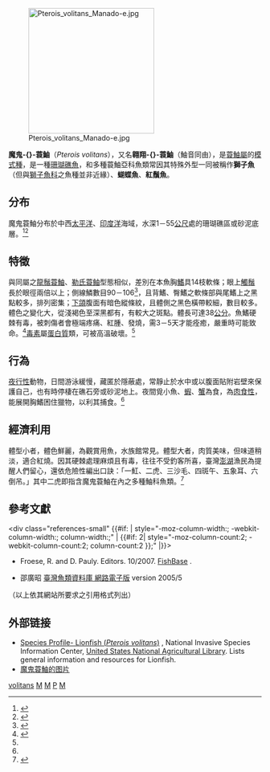{{noteTA
|T=zh:魔鬼蓑鮋; zh-hans:翱翔蓑鲉; zh-hant:魔鬼蓑鮋;
|1=zh:魔鬼蓑鮋; zh-hans:翱翔蓑鲉; zh-hant:魔鬼蓑鮋;
|2=zh:龍鬚蓑鮋; zh-hans:环纹蓑鲉; zh-hant:龍鬚蓑鮋;
}}
{{Speciesbox
| image = Lionfish.JPG| genus = Pterois
| species = volitans
| status = LC
| status_system = IUCN3.1
| authority = ([[Carl_Linnaeus|Linnaeus]], [[自然系統第十版|1758]])
}}
[[File:Pterois_volitans_Manado-e.jpg|250px]]

'''魔鬼-{}-蓑鮋'''（''Pterois volitans''），又名'''翱翔-{}-蓑鮋'''（鮋音同由），是[[蓑鮋屬|蓑鮋屬]]的[[模式種|模式種]]，是一種[[珊瑚礁|珊瑚礁]][[魚|魚]]，和多種蓑鮋亞科魚類常因其特殊外型一同被稱作'''獅子魚'''（但與[[獅子魚科|獅子魚科]]之魚種並非近緣）、'''蝴蝶魚'''、'''紅鬚魚'''。

==分布==
魔鬼蓑鮋分布於中西[[太平洋|太平洋]]、[[印度洋|印度洋]]海域，水深1－55[[公尺|公尺]]處的珊瑚礁區或砂泥底層。<ref>{{cite web
 |url         = http://fishdb.sinica.edu.tw/2001new/fishpic.asp?gen=Pterois&spe=volitans
 |title       = ''Pterois volitans''
 |publisher   = 臺灣魚類資料庫
 |deadurl     = yes
 |archiveurl  = https://web.archive.org/web/20160304200458/http://fishdb.sinica.edu.tw/2001new/fishpic.asp?gen=Pterois&spe=volitans
 |archivedate = 2016-03-04
}}</ref><ref name="fishbase">{{cite web en
|title=''Pterois volitans''
|publisher=FishBase
|url=http://www.fishbase.org/Summary/SpeciesSummary.php?id=5195
|language=en
|access-date=2007-12-03
|archive-date=2016-03-09
|archive-url=https://web.archive.org/web/20160309054236/http://fishbase.org/summary/SpeciesSummary.php?id=5195
|dead-url=no
}}</ref> <!--(譯自英文維基，因無引用來源暫時隱藏) [[美國|美國]]東岸沿海也有分布，約在1990年代早期至中期被引入，至2001年[[夏天|夏天]]為止，可在[[佛羅里達州|佛羅里達州]]至[[長島_(紐約)|紐約洲長島]]沿海發現。-->

==特徵==
與同屬之[[龍鬚蓑鮋|龍鬚蓑鮋]]、[[勒氏蓑鲉|勒氏蓑鲉]]型態相似，差別在本魚胸[[鰭|鰭]]具14枝軟條；眼上[[觸鬚|觸鬚]]長於眼徑兩倍以上；側線鱗數目90－106<ref>{{cite web|title=魚類分類樹狀圖|publisher=臺灣魚類資料庫|url=http://fishdb.sinica.edu.tw/2001new/NewSearch/search.asp?search=291|access-date=2007-12-03|archive-date=2016-03-04|archive-url=https://web.archive.org/web/20160304193544/http://fishdb.sinica.edu.tw/2001new/NewSearch/search.asp?search=291|dead-url=yes}}</ref>，且背鰭、臀鰭之軟條部與尾鰭上之黑點較多，排列密集；[[下頜|下頜]]腹面有暗色縱條紋，且體側之黑色橫帶較細，數目較多。體色之變化大，從淺褐色至深黑都有，有較大之斑點。體長可達38[[公分|公分]]。魚鰭硬棘有毒，被刺傷者會極端疼痛、紅腫、發燒，需3－5天才能痊癒，嚴重時可能致命。<ref>{{cite web|title=遊憩安全：動物中毒|url=http://tour.penghu.gov.tw/big5/pht/CT/03.html|publisher=澎湖旅遊安全網|author=澎湖縣政府旅遊局|deadurl=yes|archiveurl=https://web.archive.org/web/20071130090127/http://tour.penghu.gov.tw/big5/pht/CT/03.html|archivedate=2007-11-30}}</ref>[[毒素|毒素]]屬[[蛋白質|蛋白質]]類，可被高溫破壞。<ref name="fishbase"/>

==行為==
[[夜行性|夜行性]]動物，日間游泳緩慢，藏匿於隱蔽處，常靜止於水中或以腹面貼附岩壁來保護自己，也有時停棲在礁石旁或砂泥地上。夜間覓小魚、[[蝦|蝦]]、[[蟹|蟹]]為食，為[[肉食性|肉食性]]，能展開胸鰭困住獵物，以利其捕食。<ref name="fishbase"/>

==經濟利用==
體型小者，體色鮮麗，為觀賞用魚，水族館常見。體型大者，肉質美味，但味道稍淡，適合紅燒。因其硬棘處理麻煩且有毒，往往不受釣客所喜，臺灣[[澎湖|澎湖]]漁民為提醒人們留心，還依危險性編出口訣：「一魟、二虎、三沙毛、四斑午、五象耳、六倒吊。」其中二虎即指含魔鬼蓑鮋在內之多種鮋科魚類。<ref>{{cite web
|title=海洋生物趣聞 / 魚類
|url=http://www.penghu-nsa.gov.tw/travel/beauty/beauty-1.asp?BMKey=318&BKey=439
|author=澎湖國家風景管理處
|publisher=澎湖之美
|access-date=2007-12-03
|archive-date=2007-11-28
|archive-url=https://web.archive.org/web/20071128021022/http://www.penghu-nsa.gov.tw/travel/beauty/beauty-1.asp?BMKey=318&BKey=439
|dead-url=no
}}</ref>

==參考文獻==
<div class="references-small" {{#if: {{{colwidth|}}}| style="-moz-column-width:{{{colwidth}}}; -webkit-column-width:{{{colwidth}}}; column-width:{{{colwidth}}};" | {{#if: 2| style="-moz-column-count:2; -webkit-column-count:2; column-count:2 }};" |}}>
*{{en}}Froese, R. and D. Pauly. Editors. 10/2007. [http://www.fishbase.org/ FishBase] {{Wayback|url=http://www.fishbase.org/ |date=20200512103525 }}.
*邵廣昭  [http://fishdb.sinica.edu.tw 臺灣魚類資料庫 網路電子版] {{Wayback|url=http://fishdb.sinica.edu.tw/ |date=20160304193340 }}  version 2005/5 
（以上依其網站所要求之引用格式列出）
<references /></div>

==外部链接==
{{Commons category|Pterois volitans}}
*[http://www.invasivespeciesinfo.gov/aquatics/lionfish.shtml Species Profile- Lionfish (''Pterois volitans'')] {{Wayback|url=http://www.invasivespeciesinfo.gov/aquatics/lionfish.shtml |date=20180217095913 }}, National Invasive Species Information Center,  [[United_States_National_Agricultural_Library|United States National Agricultural Library]].  Lists general information and resources for Lionfish.
* [http://www.zoofirma.ru/images/stories/2012/05/16/ryba-lev3.jpg 魔鬼蓑鮋的图片] {{Wayback|url=http://www.zoofirma.ru/images/stories/2012/05/16/ryba-lev3.jpg |date=20160423010147 }}

{{taxonbar|from=Q824672}}
[[Category:蓑鲉属|volitans]]
[[Category:食用魚|M]]
[[Category:觀賞魚|M]]
[[Category:1758年描述的魚類|P]]
[[Category:卡尔·林奈命名的生物分类|M]]